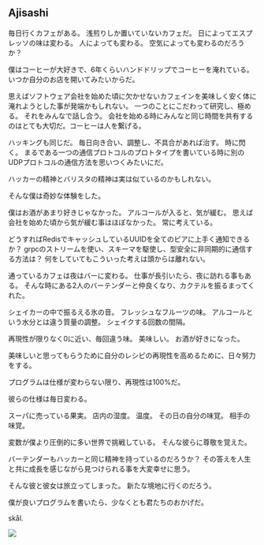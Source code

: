
## Ajisashi

毎日行くカフェがある。
浅煎りしか置いていないカフェだ。
日によってエスプレッソの味は変わる。
人によっても変わる。
空気によっても変わるのだろうか？

僕はコーヒーが大好きで、6年くらいハンドドリップでコーヒーを淹れている。
いつか自分のお店を開いてみたいからだ。

思えばソフトウェア会社を始めた頃に欠かせないカフェインを美味しく安く体に淹れようとした事が発端かもしれない。
一つのことにこだわって研究し、極める。
それをみんなで話し合う。
会社を始める時にみんなと同じ時間を共有するのはとても大切だ。コーヒーは人を繋げる。

ハッキングも同じだ。
毎日向き合い、調整し、不具合があれば治す。
時に閃く。
まるである一つの通信プロトコルのプロトタイプを書いている時に別のUDPプロトコルの通信方法を思いつくみたいにだ。

ハッカーの精神とバリスタの精神は実は似ているのかもしれない。

そんな僕は奇妙な体験をした。

僕はお酒があまり好きじゃなかった。
アルコールが入ると、気が緩む。
思えば会社を始めた頃から気が緩む事はほぼなかった。
常に考えている。

どうすればRedisでキャッシュしているUUIDを全てのピアに上手く通知できるか？
grpcのストリームを使い、スキーマを駆使し、型安全に非同期的に通信する方法は？
何をしていてもこういった考えは頭からは離れない。

通っているカフェは夜はバーに変わる。
仕事が長引いたら、夜に訪れる事もある。
そんな時にある2人のバーテンダーと仲良くなり、カクテルを振るまってくれた。

シェイカーの中で振るえる氷の音。
フレッシュなフルーツの味。
アルコールという水分とは違う質量の調整。
シェイクする回数の間隔。

再現性が限りなく0に近い、毎回違う味。
美味しい。
お酒が好きになった。

美味しいと思ってもらうために自分のレシピの再現性を高めるために、日々努力をする。

プログラムは仕様が変わらない限り、再現性は100%だ。

彼らの仕様は毎日変わる。

スーパに売っている果実。
店内の湿度。
温度。
その日の自分の味覚。
相手の味覚。

変数が僕より圧倒的に多い世界で挑戦している。
そんな彼らに尊敬を覚えた。

バーテンダーもハッカーと同じ精神を持っているのだろうか？
その答えを人生と共に成長を感じながら見つけられる事を大変幸せに思う。

そんな彼と彼女は旅立ってしまった。
新たな境地に行くのだろう。

僕が良いプログラムを書いたら、少なくとも君たちのおかげだ。

skål.

![](/assets/fuglen.png)